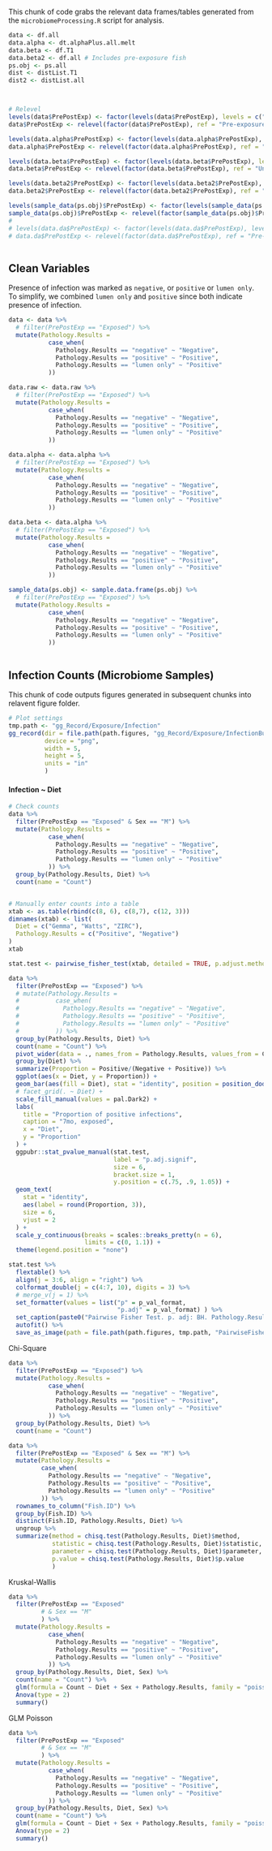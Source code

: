 
This chunk of code grabs the relevant data frames/tables generated from the `microbiomeProcessing.R` script for analysis.

```r

data <- df.all
data.alpha <- dt.alphaPlus.all.melt
data.beta <- df.T1
data.beta2 <- df.all # Includes pre-exposure fish
ps.obj <- ps.all
dist <- distList.T1
dist2 <- distList.all



# Relevel
levels(data$PrePostExp) <- factor(levels(data$PrePostExp), levels = c("Pre-exposure", "Unexposed", "Exposed"))
data$PrePostExp <- relevel(factor(data$PrePostExp), ref = "Pre-exposure")

levels(data.alpha$PrePostExp) <- factor(levels(data.alpha$PrePostExp), levels = c("Pre-exposure", "Unexposed", "Exposed"))
data.alpha$PrePostExp <- relevel(factor(data.alpha$PrePostExp), ref = "Pre-exposure")

levels(data.beta$PrePostExp) <- factor(levels(data.beta$PrePostExp), levels = c("Exposed", "Unexposed"))
data.beta$PrePostExp <- relevel(factor(data.beta$PrePostExp), ref = "Unexposed")

levels(data.beta2$PrePostExp) <- factor(levels(data.beta2$PrePostExp), levels = c("Pre-exposure", "Unexposed", "Exposed"))
data.beta2$PrePostExp <- relevel(factor(data.beta2$PrePostExp), ref = "Pre-exposure")

levels(sample_data(ps.obj)$PrePostExp) <- factor(levels(sample_data(ps.obj)$PrePostExp),levels = c("Pre-exposure", "Unexposed", "Exposed"))
sample_data(ps.obj)$PrePostExp <- relevel(factor(sample_data(ps.obj)$PrePostExp), ref = "Pre-exposure")
# 
# levels(data.da$PrePostExp) <- factor(levels(data.da$PrePostExp), levels = c("Pre-exposure", "Unexposed", "Exposed"))
# data.da$PrePostExp <- relevel(factor(data.da$PrePostExp), ref = "Pre-exposure")



```

## Clean Variables

Presence of infection was marked as `negative`, or `positive` or `lumen only`. To simplify, we combined `lumen only` and `positive` since both indicate presence of infection.

```r
data <- data %>%
  # filter(PrePostExp == "Exposed") %>%
  mutate(Pathology.Results = 
           case_when(
             Pathology.Results == "negative" ~ "Negative",
             Pathology.Results == "positive" ~ "Positive",
             Pathology.Results == "lumen only" ~ "Positive"
           ))

data.raw <- data.raw %>%
  # filter(PrePostExp == "Exposed") %>%
  mutate(Pathology.Results = 
           case_when(
             Pathology.Results == "negative" ~ "Negative",
             Pathology.Results == "positive" ~ "Positive",
             Pathology.Results == "lumen only" ~ "Positive"
           ))

data.alpha <- data.alpha %>%
  # filter(PrePostExp == "Exposed") %>%
  mutate(Pathology.Results = 
           case_when(
             Pathology.Results == "negative" ~ "Negative",
             Pathology.Results == "positive" ~ "Positive",
             Pathology.Results == "lumen only" ~ "Positive"
           ))

data.beta <- data.alpha %>%
  # filter(PrePostExp == "Exposed") %>%
  mutate(Pathology.Results = 
           case_when(
             Pathology.Results == "negative" ~ "Negative",
             Pathology.Results == "positive" ~ "Positive",
             Pathology.Results == "lumen only" ~ "Positive"
           ))

sample_data(ps.obj) <- sample.data.frame(ps.obj) %>%
  # filter(PrePostExp == "Exposed") %>%
  mutate(Pathology.Results = 
           case_when(
             Pathology.Results == "negative" ~ "Negative",
             Pathology.Results == "positive" ~ "Positive",
             Pathology.Results == "lumen only" ~ "Positive"
           ))



```

## Infection Counts (Microbiome Samples)

This chunk of code outputs figures generated in subsequent chunks into relavent figure folder.

```r

# Plot settings
tmp.path <- "gg_Record/Exposure/Infection"
gg_record(dir = file.path(path.figures, "gg_Record/Exposure/InfectionBurden"),
          device = "png",
          width = 5,
          height = 5,
          units = "in"
          )

```


#### Infection ~ Diet

```r
# Check counts
data %>%
  filter(PrePostExp == "Exposed" & Sex == "M") %>%
  mutate(Pathology.Results =
           case_when(
             Pathology.Results == "negative" ~ "Negative",
             Pathology.Results == "positive" ~ "Positive",
             Pathology.Results == "lumen only" ~ "Positive"
           )) %>%
  group_by(Pathology.Results, Diet) %>%
  count(name = "Count")


# Manually enter counts into a table
xtab <- as.table(rbind(c(8, 6), c(8,7), c(12, 3)))
dimnames(xtab) <- list(
  Diet = c("Gemma", "Watts", "ZIRC"),
  Pathology.Results = c("Positive", "Negative")
)
xtab

stat.test <- pairwise_fisher_test(xtab, detailed = TRUE, p.adjust.method = "BH")

data %>%
  filter(PrePostExp == "Exposed") %>%
  # mutate(Pathology.Results = 
  #          case_when(
  #            Pathology.Results == "negative" ~ "Negative",
  #            Pathology.Results == "positive" ~ "Positive",
  #            Pathology.Results == "lumen only" ~ "Positive"
  #          )) %>%
  group_by(Pathology.Results, Diet) %>%
  count(name = "Count") %>%
  pivot_wider(data = ., names_from = Pathology.Results, values_from = Count) %>%
  group_by(Diet) %>%
  summarize(Proportion = Positive/(Negative + Positive)) %>%
  ggplot(aes(x = Diet, y = Proportion)) +
  geom_bar(aes(fill = Diet), stat = "identity", position = position_dodge2(preserve = "single"), width = .9) +
  # facet_grid(. ~ Diet) +
  scale_fill_manual(values = pal.Dark2) +
  labs(
    title = "Proportion of positive infections",
    caption = "7mo, exposed",
    x = "Diet",
    y = "Proportion"
  ) +
  ggpubr::stat_pvalue_manual(stat.test, 
                             label = "p.adj.signif", 
                             size = 6,
                             bracket.size = 1,
                             y.position = c(.75, .9, 1.05)) +
  geom_text(
    stat = "identity",
    aes(label = round(Proportion, 3)),
    size = 6,
    vjust = 2
  ) +
  scale_y_continuous(breaks = scales::breaks_pretty(n = 6), 
                     limits = c(0, 1.1)) + 
  theme(legend.position = "none")

stat.test %>%
  flextable() %>%
  align(j = 3:6, align = "right") %>%
  colformat_double(j = c(4:7, 10), digits = 3) %>%
  # merge_v(j = 1) %>%
  set_formatter(values = list("p" = p_val_format,
                              "p.adj" = p_val_format) ) %>%
  set_caption(paste0("Pairwise Fisher Test. p. adj: BH. Pathology.Results ~ Diet")) %>%
  autofit() %>%
  save_as_image(path = file.path(path.figures, tmp.path, "PairwiseFisherTest_PathResults-Diet_7moExp.png"))

```

Chi-Square

```r

data %>%
  filter(PrePostExp == "Exposed") %>%
  mutate(Pathology.Results =
           case_when(
             Pathology.Results == "negative" ~ "Negative",
             Pathology.Results == "positive" ~ "Positive",
             Pathology.Results == "lumen only" ~ "Positive"
           )) %>%
  group_by(Pathology.Results, Diet) %>%
  count(name = "Count")

data %>% 
  filter(PrePostExp == "Exposed" & Sex == "M") %>%
  mutate(Pathology.Results =
         case_when(
           Pathology.Results == "negative" ~ "Negative",
           Pathology.Results == "positive" ~ "Positive",
           Pathology.Results == "lumen only" ~ "Positive"
         )) %>%
  rownames_to_column("Fish.ID") %>%
  group_by(Fish.ID) %>% 
  distinct(Fish.ID, Pathology.Results, Diet) %>%
  ungroup %>%
  summarize(method = chisq.test(Pathology.Results, Diet)$method,
            statistic = chisq.test(Pathology.Results, Diet)$statistic,
            parameter = chisq.test(Pathology.Results, Diet)$parameter,
            p.value = chisq.test(Pathology.Results, Diet)$p.value
            )

```
Kruskal-Wallis

```r
data %>%
  filter(PrePostExp == "Exposed" 
         # & Sex == "M"
         ) %>%
  mutate(Pathology.Results =
           case_when(
             Pathology.Results == "negative" ~ "Negative",
             Pathology.Results == "positive" ~ "Positive",
             Pathology.Results == "lumen only" ~ "Positive"
           )) %>%
  group_by(Pathology.Results, Diet, Sex) %>%
  count(name = "Count") %>%
  glm(formula = Count ~ Diet + Sex + Pathology.Results, family = "poisson") %>% 
  Anova(type = 2)
  summary()

```



GLM Poisson

```r
data %>%
  filter(PrePostExp == "Exposed" 
         # & Sex == "M"
         ) %>%
  mutate(Pathology.Results =
           case_when(
             Pathology.Results == "negative" ~ "Negative",
             Pathology.Results == "positive" ~ "Positive",
             Pathology.Results == "lumen only" ~ "Positive"
           )) %>%
  group_by(Pathology.Results, Diet, Sex) %>%
  count(name = "Count") %>%
  glm(formula = Count ~ Diet + Sex + Pathology.Results, family = "poisson") %>% 
  Anova(type = 2)
  summary()


```
